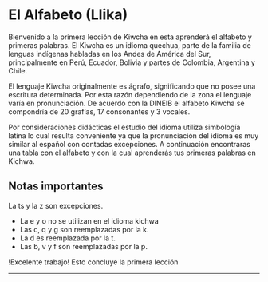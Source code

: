 
# El Alfabeto (Llika)
 
Bienvenido a la primera lección de Kiwcha en esta aprenderá el alfabeto y primeras palabras. 
El Kiwcha es un idioma quechua, parte de la familia de lenguas indígenas habladas en los Andes de América 
del Sur, principalmente en Perú, Ecuador, Bolivia y partes de Colombia, Argentina y Chile. 

El lenguaje Kiwcha originalmente es ágrafo, significando que no posee una escritura determinada. 
Por esta razón dependiendo de la zona el lenguaje varía en pronunciación. De acuerdo con la DINEIB
el alfabeto Kiwcha se compondría de 20 grafías, 17 consonantes y 3 vocales. 

Por consideraciones didácticas el estudio del idioma utiliza simbología latina lo cual resulta 
conveniente ya que la pronunciación del idioma es muy similar al español con contadas excepciones. 
A continuación encontraras una tabla con el alfabeto y con la cual aprenderás tus primeras palabras en 
Kichwa.

<VocabularyTable lecture="alphabet"/>

## Notas importantes
La ts y la z son excepciones. 
- La e y o no se utilizan en el idioma kichwa 
- Las c, q y g son reemplazadas por la k. 
- La d es reemplazada por la t. 
- Las b, v y f son reemplazadas por la p.

!Excelente trabajo! Esto concluye la primera lección
<hr />
<MiniTestForm lecture="alphabet" />
